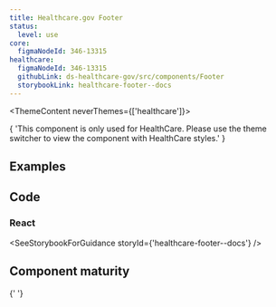 ```yaml
---
title: Healthcare.gov Footer
status:
  level: use
core:
  figmaNodeId: 346-13315
healthcare:
  figmaNodeId: 346-13315
  githubLink: ds-healthcare-gov/src/components/Footer
  storybookLink: healthcare-footer--docs
---
```



<ThemeContent neverThemes={['healthcare']}>
  <Alert variation="error">
    <p class="ds-c-alert__text">
      {
        'This component is only used for HealthCare. Please use the theme switcher to view the component with HealthCare styles.'
      }
    </p>
  </Alert>
</ThemeContent>

## Examples

<StorybookExample componentName="footer" storyId="healthcare-footer--basic-footer" />

## Code

### React

<SeeStorybookForGuidance storyId={'healthcare-footer--docs'} />

## Component maturity

<MaturityChecklist
  a11yStandards={true}
  color={true}
  forcedColors={false}
  screenReaders={true}
  keyboardNavigable={true}
  storybook={true}
  responsive={true}
  spanish={true}
  completeUiKit={false}
  responsiveUiKit={false}
  tokensInCode={true}
  tokensInSketch={true}
/>{' '}
